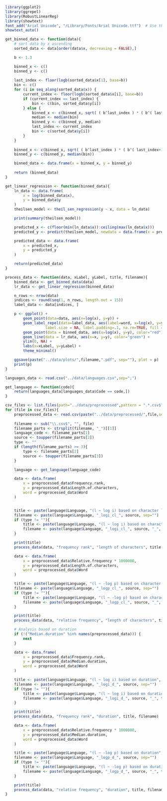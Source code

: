 ```r
library(ggplot2)
library(ggrepel)
library(RobustLinearReg)
library(showtext)
font_add("Arial Unicode", "/Library/Fonts/Arial Unicode.ttf")  # Use the actual file path
showtext_auto()

get_binned_data <- function(data){
    # sort data by x ascending
    sorted_data <- data[order(data$x, decreasing = FALSE),]

    b <- 1.3

    binned_x <- c()
    binned_y <- c()
    
    last_index <- floor(logb(sorted_data$x[1], base=b))
    bin <- c()
    for (i in seq_along(sorted_data$x)) {
        current_index <- floor(logb(sorted_data$x[i], base=b))
        if (current_index == last_index) {
            bin <- c(bin, sorted_data$y[i])
        } else {
            binned_x <- c(binned_x, sqrt( ( b^last_index ) * ( b^( last_index+1 ) ) ))
            median <- median(bin)
            binned_y <- c(binned_y, median)
            last_index <- current_index
            bin <- c(sorted_data$y[i])
        }
    }
    
    binned_x <- c(binned_x, sqrt( ( b^last_index ) * ( b^( last_index+1 ) ) ))
    binned_y <- c(binned_y, median(bin))

    binned_data <- data.frame(x = binned_x, y = binned_y)
    
    return (binned_data)
}

get_linear_regression <- function(binned_data){
    ln_data <- data.frame(
        x = log(binned_data$x),
        y = binned_data$y
    )
    theilsen_model <- theil_sen_regression(y ~ x, data = ln_data)

    print(summary(theilsen_model))

    predicted_x <- c(floor(min(ln_data$x)):ceiling(max(ln_data$x)))
    predicted_y <- predict(theilsen_model, newdata = data.frame(x = predicted_x))

    predicted_data <- data.frame(
        x = predicted_x,
        y = predicted_y
    )

    return(predicted_data)
}

process_data <- function(data, xLabel, yLabel, title, filename){
    binned_data <- get_binned_data(data)
    lr_data <- get_linear_regression(binned_data)

    n_rows <- nrow(data)
    indices <- round(seq(1, n_rows, length.out = 15))
    label_data <- data[indices, ]

    p <- ggplot() +
        geom_point(data=data, aes(x=log(x), y=y)) +
        geom_label_repel(data=label_data, aes(label=word, x=log(x), y=y), family="Arial Unicode",
                  label.size = NA, label.padding=.1, na.rm=TRUE, fill = alpha(c("white"),0.5)) +
        geom_point(data = binned_data, aes(x=log(x), y=y), color="red") +
        geom_line(data = lr_data, aes(x=x, y=y), color="green") +
        ylim(0, NA) +
        labs(x=xLabel, y=yLabel) +
        theme_minimal()

    ggsave(paste("../data/plots/",filename,".pdf", sep=""), plot = p)
    print(p)
}

languages_data <- read.csv("../data/languages.csv",sep=";")

get_language <- function(code){
    return(languages_data[languages_data$Code == code,])
}

csv_files <- list.files(path="../data/preprocessed",pattern = ".*.csv$")
for (file in csv_files){
    preprocessed_data <- read.csv(paste("../data/preprocessed/",file,sep=""))
    
    filename <- sub("\\.csv$", "", file)
    filename_parts <- strsplit(filename, "_")[[1]]
    language_code <- filename_parts[1]
    source <- toupper(filename_parts[2])
    type <- ""
    if (length(filename_parts) >= 3){
        type <- filename_parts[2]
        source <- toupper(filename_parts[3])
    }

    language <- get_language(language_code)

    data <- data.frame(
        x = preprocessed_data$Frequency.rank,
        y = preprocessed_data$Length.of.characters,
        word = preprocessed_data$Word
    )


    title <- paste(language$Language, "(l ~ log i) based on character length", paste("(source: ", source, ")", sep=""))
    filename <- paste(language$Language, "_logi_cl_", source, sep="")
    if (type != ""){
        title <- paste(language$Language, "(l ~ log i) based on character length", paste("(source: ", source, ") (type: ", type, ")", sep=""))
        filename <- paste(language$Language, "_logi_cl_", source, "_", type, sep="")
    }

    print(title)
    process_data(data, "frequency rank", "length of characters", title, filename)

    data <- data.frame(
        x = preprocessed_data$Relative.frequency * 1000000,
        y = preprocessed_data$Length.of.characters,
        word = preprocessed_data$Word
    )

    title <- paste(language$Language, "(l ~ -log p) based on character length", paste("(source: ", source, ")", sep=""))
    filename <- paste(language$Language, "_logp_cl_", source, sep="")
    if (type != ""){
        title <- paste(language$Language, "(l ~ -log p) based on character length", paste("(source: ", source, ") (type: ", type, ")", sep=""))
        filename <- paste(language$Language, "_logp_cl_", source, "_", type, sep="")
    }

    print(title)
    process_data(data, "relative frequency", "length of characters", title, filename)

    # Analysis based on duration
    if (!("Median.duration" %in% names(preprocessed_data))) {
        next
    }

    data <- data.frame(
        x = preprocessed_data$Frequency.rank,
        y = preprocessed_data$Median.duration,
        word = preprocessed_data$Word
    )

    title <- paste(language$Language, "(l ~ log i) based on duration", paste("(source: ", source, ")", sep=""))
    filename <- paste(language$Language, "_logi_d_", source, sep="")
    if (type != ""){
        title <- paste(language$Language, "(l ~ log i) based on duration", paste("(source: ", source, ") (type: ", type, ")", sep=""))
        filename <- paste(language$Language, "_logi_d_", source, "_", type, sep="")
    }

    print(title)
    process_data(data, "frequency rank", "duration", title, filename)

    data <- data.frame(
        x = preprocessed_data$Relative.frequency * 1000000,
        y = preprocessed_data$Median.duration,
        word = preprocessed_data$Word
    )

    title <- paste(language$Language, "(l ~ -log p) based on duration", paste("(source: ", source, ")", sep=""))
    filename <- paste(language$Language, "_logp_d_", source, sep="")
    if (type != ""){
        title <- paste(language$Language, "(l ~ -log p) based on duration", paste("(source: ", source, ") (type: ", type, ")", sep=""))
        filename <- paste(language$Language, "_logp_d_", source, "_", type, sep="")
    }

    print(title)
    process_data(data, "relative frequency", "duration", title, filename)
}
```
